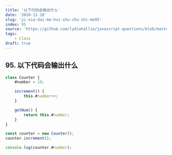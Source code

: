 ```yaml
---
title: '以下代码会输出什么'
date: '2020-11-18'
slug: 'yi-xia-dai-ma-hui-shu-chu-shi-me95'
index: 95
source: 'https://github.com/lydiahallie/javascript-questions/blob/master/zh-CN/README-zh_CN.md#139-%E8%BE%93%E5%87%BA%E4%BB%80%E4%B9%88'
tags:
    - Class
draft: true
---
```


## 95. 以下代码会输出什么

```js:index.js
class Counter {
	#number = 10;

	increment() {
		this.#number++;
	}

	getNum() {
		return this.#number;
	}
}

const counter = new Counter();
counter.increment();

console.log(counter.#number);
```
